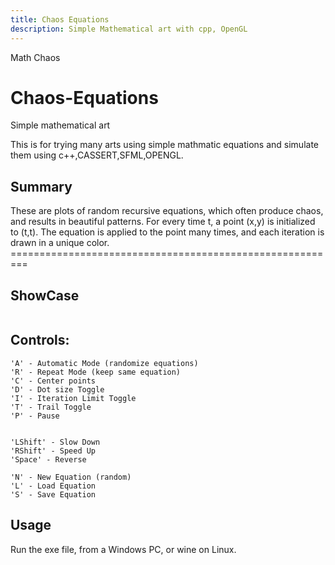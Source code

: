 ```yaml
---
title: Chaos Equations
description: Simple Mathematical art with cpp, OpenGL
---
```




<GroupName>Math Chaos</GroupName>
# Chaos-Equations
<TextBlock size="lg" maxWidth="3xl" isProse={true} invertInDark={true}>
Simple mathematical art

This is for trying many arts using simple mathmatic equations and simulate them using c++,CASSERT,SFML,OPENGL.
</TextBlock>

## Summary
<TextBlock size="lg" maxWidth="3xl" isProse={true} invertInDark={true}>
These are plots of random recursive equations, which
often produce chaos, and results in beautiful patterns.
For every time t, a point (x,y) is initialized to (t,t).
The equation is applied to the point many times, and each
iteration is drawn in a unique color.
</TextBlock>
=========================================================

## ShowCase

![]()


## Controls:

    'A' - Automatic Mode (randomize equations)
    'R' - Repeat Mode (keep same equation)
    'C' - Center points
    'D' - Dot size Toggle
    'I' - Iteration Limit Toggle
    'T' - Trail Toggle
    'P' - Pause


    'LShift' - Slow Down
    'RShift' - Speed Up
    'Space' - Reverse

    'N' - New Equation (random)
    'L' - Load Equation
    'S' - Save Equation

## Usage 
<TextBlock size="base" maxWidth="3xl" isProse={true} invertInDark={true}>
Run the exe file, from a Windows PC, or wine on Linux.
</TextBlock>